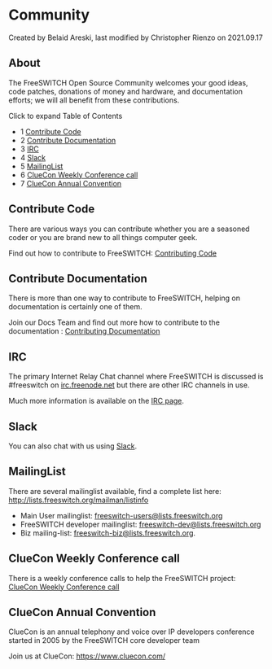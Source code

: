 
# Community 

 Created by  Belaid Areski, last modified by  Christopher Rienzo on 2021.09.17

## About

The FreeSWITCH Open Source Community welcomes your good ideas, code patches, donations of money and hardware, and documentation efforts; we will all benefit from these contributions.

Click to expand Table of Contents

* 1 [Contribute Code](#contribute-code)
* 2 [Contribute Documentation](#contribute-documentation)
* 3 [IRC](#irc)
* 4 [Slack](#slack)
* 5 [MailingList](#mailinglist)
* 6 [ClueCon Weekly Conference call](#cluecon-weekly-conference-call)
* 7 [ClueCon Annual Convention](#cluecon-annual-convention)

## Contribute Code

There are various ways you can contribute whether you are a seasoned coder or you are brand new to all things computer geek.

Find out how to contribute to FreeSWITCH: [Contributing Code](./Contributing-Code/index.mdx#about)

## Contribute Documentation

There is more than one way to contribute to FreeSWITCH, helping on documentation is certainly one of them.

Join our Docs Team and find out more how to contribute to the documentation : [Contributing Documentation](./Contributing-Documentation/index.mdx#about)

## IRC

The primary Internet Relay Chat channel where FreeSWITCH is discussed is #freeswitch on [irc.freenode.net](http://irc.freenode.net) but there are other IRC channels in use.

Much more information is available on the [IRC page](./IRC_1970341.mdx#pb).

## Slack

You can also chat with us using [Slack](https://signalwire.community/).

## MailingList

There are several mailinglist available, find a complete list here: <http://lists.freeswitch.org/mailman/listinfo>

* Main User mailinglist: [freeswitch-users@lists.freeswitch.org](mailto:freeswitch-users@lists.freeswitch.org)
* FreeSWITCH developer mailinglist: [freeswitch-dev@lists.freeswitch.org](mailto:freeswitch-dev@lists.freeswitch.org)
* Biz mailing-list: [freeswitch-biz@lists.freeswitch.org](mailto:freeswitch-biz@lists.freeswitch.org).

## ClueCon Weekly Conference call

There is a weekly conference calls to help the FreeSWITCH project: [ClueCon Weekly Conference call](./ClueCon-Weekly-Conference-call_3965594.mdx#about)

## ClueCon Annual Convention

ClueCon is an annual telephony and voice over IP developers conference started in 2005 by the FreeSWITCH core developer team

Join us at ClueCon: <https://www.cluecon.com/>


